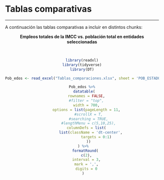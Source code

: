 # Tablas comparativas {-}

***

A continuación las tablas comparativas a incluir en distintos chunks:

<center>

**Empleos totales de la IMCC vs. población total en entidades seleccionadas **

<br>

```r

library(readxl)
library(tidyverse)
library(DT)

Pob_edos <- read_excel("Tablas_comparaciones.xlsx", sheet = 'POB_ESTADOS') 

Pob_edos %>%
  datatable(
    rownames = FALSE,
    #filter = "top",
    width = 700,
    options = list(pageLength = 11,
      #scrollX = T,
      #searching = TRUE,
      #lengthMenu = c(5,10,25),
    columnDefs = list(
        list(className = 'dt-center',
             targets = 0:1)
      ))
  ) %>% 
   formatRound(
    c(2),
    interval = 3,
    mark = ',',
    digits = 0
  ) 


```

</center>




